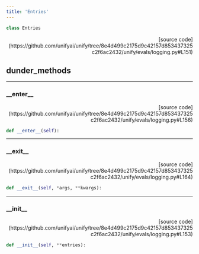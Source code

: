 ```yaml
---
title: 'Entries'
---
```


```python
class Entries
```

<p align="right">[source code](https://github.com/unifyai/unify/tree/8e4d499c2175d9c42157d853437325c2f6ac2432/unify/evals/logging.py#L151)</p>



## dunder_methods

---

### \_\_enter\_\_

<p align="right">[source code](https://github.com/unifyai/unify/tree/8e4d499c2175d9c42157d853437325c2f6ac2432/unify/evals/logging.py#L156)</p>

```python
def __enter__(self):
```



---

### \_\_exit\_\_

<p align="right">[source code](https://github.com/unifyai/unify/tree/8e4d499c2175d9c42157d853437325c2f6ac2432/unify/evals/logging.py#L164)</p>

```python
def __exit__(self, *args, **kwargs):
```



---

### \_\_init\_\_

<p align="right">[source code](https://github.com/unifyai/unify/tree/8e4d499c2175d9c42157d853437325c2f6ac2432/unify/evals/logging.py#L153)</p>

```python
def __init__(self, **entries):
```

